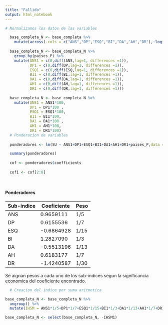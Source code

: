 ```yaml
---
title: "Fallido"
output: html_notebook
---
```


```r
# Normalizamos los datos de las variables

  base_completa_N <- base_completa %>%
    mutate(across(.cols = c("ANS","DP","ESQ","BI","DA","AH","DR"),~log(.x)))
  
  base_completa_N <- base_completa_N %>% 
    group_by(paises_P) %>%
    mutate(ANS1 = c(0,diff(ANS,lag=1, differences =1)),
           DP1 = c(0,diff(DP,lag=1, differences =1)),
           ESQ1 = c(0,diff(ESQ,lag=1, differences =1)),
           BI1 = c(0,diff(BI,lag=1, differences =1)),
           DA1 = c(0,diff(DA,lag=1, differences =1)),
           AH1 = c(0,diff(AH,lag=1, differences =1)),
           DR1 = c(0,diff(DR,lag=1, differences =1)))
  
  base_completa_N <- base_completa_N %>%
    mutate(ANS1 = ANS1*100,
           DP1 = DP1*100 ,
           ESQ1 = ESQ1*100,
           BI1 = BI1*100,
           DA1 = DA1*100 ,
           AH1 = AH1*100,
           DR1 = DR1*100)
  # Ponderacion de variables 
  
  ponderadores <- lm(SU ~ ANS1+DP1+ESQ1+BI1+DA1+AH1+DR1+paises_P,data = base_completa_N)

  summary(ponderadores)
  
  cof <- ponderadores$coefficients
  
  cof1 <- cof[2:8]

  
```

#### Ponderadores

| Sub-indice | Coeficiente | Peso |
|------------|-------------|------|
| ANS        | 0.9659111   | 1/5  |
| DP         | 0.6155536   | 1/7  |
| ESQ        | -0.6864928  | 1/15 |
| BI         | 1.2827090   | 1/3  |
| DA         | -0.5513196  | 1/13 |
| AH         | 0.6183177   | 1/7  |
| DR         | -1.4240587  | 1/30 |

Se aignan pesos a cada uno de los sub-indices segun la significancia economica del coeficiente encontrado.

```r
  # Creacion del indice por suma aritmetica

base_completa_N <- base_completa_N %>%
  ungroup() %>%
  mutate(IHSM = ANS1*1/5+DP1*1/7+ESQ1*1/15+BI1*1/3+DA1*1/13+AH1*1/7+DR1*1/30)

base_completa_N <- select(base_completa_N, -IHSM1)



```

  
